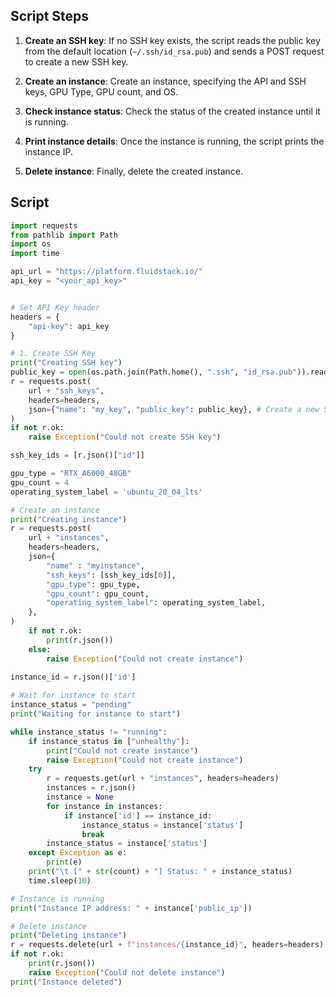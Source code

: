 ## Script Steps
 
1. **Create an SSH key**: If no SSH key exists, the script reads the public key from the default location (`~/.ssh/id_rsa.pub`) and sends a POST request to create a new SSH key.

2. **Create an instance**: Create an instance, specifying the API and SSH keys, GPU Type, GPU count, and OS.

3. **Check instance status**: Check the status of the created instance until it is running.

4. **Print instance details**: Once the instance is running, the script prints the instance IP.

5. **Delete instance**: Finally, delete the created instance.

## Script 

```python maxLines=30 title="Python"
import requests
from pathlib import Path
import os
import time

api_url = "https://platform.fluidstack.io/"
api_key = "<your_api_key>"


# Set API Key header
headers = {
    "api-key": api_key
}

# 1. Create SSH Key
print("Creating SSH key")
public_key = open(os.path.join(Path.home(), ".ssh", "id_rsa.pub")).read().strip() # Read the public key from the home directory
r = requests.post(
    url + "ssh_keys",
    headers=headers,
    json={"name": "my_key", "public_key": public_key}, # Create a new SSH key with the name "my_key" and the public key from the home directory
)
if not r.ok:
    raise Exception("Could not create SSH key")

ssh_key_ids = [r.json()["id"]]

gpu_type = "RTX_A6000_48GB"
gpu_count = 4
operating_system_label = 'ubuntu_20_04_lts'

# Create an instance 
print("Creating instance")
r = requests.post(
    url + "instances",
    headers=headers,
    json={
        "name" : "myinstance",
        "ssh_keys": [ssh_key_ids[0]],
        "gpu_type": gpu_type,
        "gpu_count": gpu_count,
        "operating_system_label": operating_system_label,
    },
)
	if not r.ok:
	    print(r.json())
	else:
		raise Exception("Could not create instance")
	
instance_id = r.json()['id']

# Wait for instance to start
instance_status = "pending"
print("Waiting for instance to start")

while instance_status != "running":
    if instance_status in ["unhealthy"]:
        print("Could not create instance")
        raise Exception("Could not create instance")
    try
        r = requests.get(url + "instances", headers=headers)
        instances = r.json()
        instance = None
        for instance in instances:
            if instance['id'] == instance_id:
                instance_status = instance['status']
                break
        instance_status = instance['status']
    except Exception as e:
        print(e)
    print("\t [" + str(count) + "] Status: " + instance_status)
    time.sleep(10)

# Instance is running
print("Instance IP address: " + instance['public_ip'])

# Delete instance
print("Deleting instance")
r = requests.delete(url + f"instances/{instance_id}", headers=headers)
if not r.ok:
    print(r.json())
    raise Exception("Could not delete instance")
print("Instance deleted")

```
